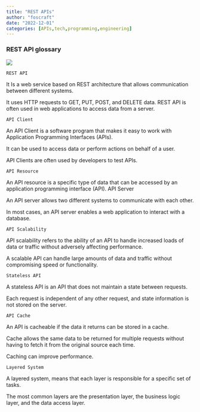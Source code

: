 ```yaml
---
title: "REST APIs"
author: "foscraft"
date: "2022-12-01"
categories: [APIs,tech,programming,engineering]
---
```


### REST API glossary

![](apis.jpeg)

`REST API`

It Is a web service based on REST architecture that allows communication between different systems.

It uses HTTP requests to GET, PUT, POST, and DELETE data. REST API is often used in web applications to access data from a server.

`API Client`

An API Client is a software program that makes it easy to work with Application Programming Interfaces (APIs).

It can be used to access data or perform actions on behalf of a user.

API Clients are often used by developers to test APIs.

`API Resource`

An API resource is a specific type of data that can be accessed by an application programming interface (API).
API Server

An API server allows two different systems to communicate with each other.

In most cases, an API server enables a web application to interact with a database.

`API Scalability`

API scalability refers to the ability of an API to handle increased loads of data or traffic without adversely affecting performance.

A scalable API can handle large amounts of data and traffic without compromising speed or functionality.

`Stateless API`

A stateless API is an API that does not maintain a state between requests.

Each request is independent of any other request, and state information is not stored on the server.

`API Cache`

An API is cacheable if the data it returns can be stored in a cache.

Cache allows the same data to be returned for multiple requests without having to fetch it from the original source each time.

Caching can improve performance.

`Layered System`

A layered system, means that each layer is responsible for a specific set of tasks.

The most common layers are the presentation layer, the business logic layer, and the data access layer.